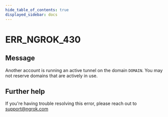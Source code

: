 ```yaml
---
hide_table_of_contents: true
displayed_sidebar: docs
---
```



# ERR_NGROK_430

## Message

Another account is running an active tunnel on the domain `DOMAIN`. You may not reserve domains that are actively in use.

<ErrorDetails error="err_ngrok_430" />

## Further help

If you're having trouble resolving this error, please reach out to [support@ngrok.com](mailto:support@ngrok.com?subject=Help%20with%20ERR_NGROK_430)
